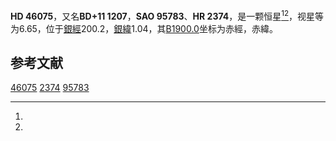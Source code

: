 {{Starbox begin
| name = HD 46075
}}
{{Starbox observe
| epoch = [[J2000.0|J2000.0]]
| constell = {{星座名待查}}<ref name=SIMBAD>{{cite web
 | url=http://simbad.u-strasbg.fr/simbad/sim-id?Ident=HR+2374
 | title=Pulsating variable Star
 | publisher=Centre de Données astronomiques de Strasbourg
 | work=SIMBAD
 | accessdate=2012-07-13
 | archive-date=2016-03-17
 | archive-url=https://web.archive.org/web/20160317061008/http://simbad.u-strasbg.fr/simbad/sim-id?Ident=HR+2374
 | dead-url=no
 }}</ref><ref name=DATA>{{cite web
 | url=http://vizier.u-strasbg.fr/viz-bin/VizieR-5?-out.add=.&-source=5050&-corr=PK=HR&-out.max=9999&HR=2374
 | title=VizieR Detailed Page
 | accessdate=2012-07-13
 | archive-date=2016-03-04
 | archive-url=https://web.archive.org/web/20160304195026/http://vizier.u-strasbg.fr/viz-bin/VizieR-5?-out.add=.&-source=5050&-corr=PK=HR&-out.max=9999&HR=2374
 | dead-url=no
 }}</ref>
| 星官 = 
| ra = {{RA|6|31|39.2}}<ref name=SIMBAD /><ref name=DATA />
| dec = {{DEC|+11|47|32}}<ref name=SIMBAD /><ref name=DATA />
| appmag_v = 6.65<ref name=SIMBAD /><ref name=DATA />
}}
{{Starbox character
| class = B6III<ref name=SIMBAD /><ref name=DATA />
| b-v = -0.12<ref name=SIMBAD /><ref name=DATA />
| u-b = -0.42<ref name=SIMBAD /><ref name=DATA />
| r-i = <ref name=SIMBAD /><ref name=DATA />
| variable = 
}}
{{Starbox astrometry
| radial_v = -0.42
| prop_mo_ra = 10
| parallax = 
| p_error = 
}}
{{Starbox catalog
| names =BD+11 1207，[[SAO星表|SAO]] 95783，[[HD星表|HD]] 46075，[[HR星表|HR]] 2374}}
{{Starbox reference |Simbad=HR+2374}}
{{Starbox end}}

'''HD 46075'''，又名'''BD+11 1207'''，'''SAO 95783'''、'''HR 2374'''，是一颗恒星<ref name=SIMBAD /><ref name=DATA />，视星等为6.65，位于[[銀道座標系|銀經]]200.2，[[銀道座標系|銀緯]]1.04，其[[B1900.0|B1900.0]]坐标为赤經{{RA|6|26|4.3}}，赤緯{{DEC|+11|1.04|45}}。

== 参考文献 ==
{{reflist}}

{{star-stub}}

[[Category:HD和HDE天體|46075]]
[[Category:HR天體|2374]]
[[Category:SAO天體|95783]]